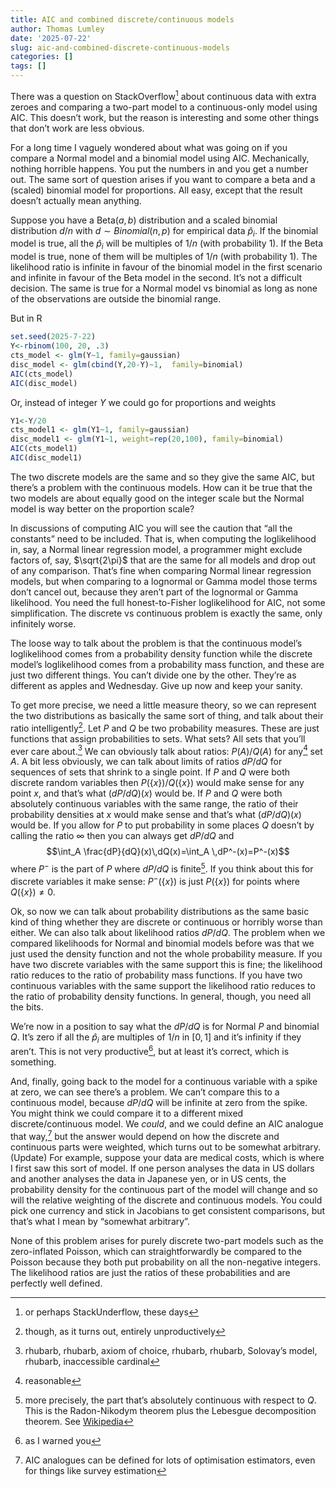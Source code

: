 ```yaml
---
title: AIC and combined discrete/continuous models
author: Thomas Lumley
date: '2025-07-22'
slug: aic-and-combined-discrete-continuous-models
categories: []
tags: []
---
```


There was a question on StackOverflow^[or perhaps StackUnderflow, these days] about continuous data with extra zeroes and comparing a two-part model to a continuous-only model using AIC. This doesn't work, but the reason is interesting and some other things that don't work are less obvious.

For a long time I vaguely wondered about what was going on if you compare a Normal model and a binomial model using AIC.  Mechanically, nothing horrible happens. You put the numbers in and you get a number out. The same sort of question arises if you want to compare a beta and a (scaled) binomial model for proportions. All easy, except that the result doesn't actually mean anything.

Suppose you have a Beta($a,b$) distribution and a scaled binomial distribution $d/n$ with $d\sim Binomial(n,p)$ for empirical data $\hat p_i$. If the binomial model is true, all the $\hat p_i$ will be multiples of $1/n$ (with probability 1). If the Beta model is true, none of them will be multiples of $1/n$ (with probability 1).  The likelihood ratio is infinite in favour of the binomial model in the first scenario and infinite in favour of the Beta model in the second. It's not a difficult decision. The same is true for a Normal model vs binomial as long as none of the observations are outside the binomial range.

But in R

```r
set.seed(2025-7-22)
Y<-rbinom(100, 20, .3)
cts_model <- glm(Y~1, family=gaussian)
disc_model <- glm(cbind(Y,20-Y)~1,  family=binomial)
AIC(cts_model)
AIC(disc_model)
```

Or, instead of integer $Y$ we could go for proportions and weights

```r
Y1<-Y/20
cts_model1 <- glm(Y1~1, family=gaussian)
disc_model1 <- glm(Y1~1, weight=rep(20,100), family=binomial)
AIC(cts_model1)
AIC(disc_model1)
```

The two discrete models are the same and so they give the same AIC, but there's a problem with the continuous models. How can it be true that the two models are about equally good on the integer scale but the Normal model is way better on the proportion scale?

In discussions of computing AIC you will see the caution that "all the constants" need to be included. That is, when computing the loglikelihood in, say, a Normal linear regression model, a programmer might exclude factors of, say, $\sqrt{2\pi}$ that are the same for all models and drop out of any comparison. That's fine when comparing Normal linear regression models, but when comparing to a lognormal or Gamma model those terms don't cancel out, because they aren't part of the lognormal or Gamma likelihood. You need the full honest-to-Fisher loglikelihood for AIC, not some simplification. The discrete vs continuous problem is exactly the same, only infinitely worse. 

The loose way to talk about the problem is that the continuous model's loglikelihood comes from a probability density function while the discrete model's loglikelihood comes from a probability mass function, and these are just two different things. You can't divide one by the other. They're as different as apples and Wednesday.  Give up now and keep your sanity.

To get more precise, we need a little measure theory, so we can represent the two distributions as basically the same sort of thing, and talk about their ratio intelligently^[though, as it turns out, entirely unproductively].  Let $P$ and $Q$ be two probability measures. These are just functions that assign probabilities to sets. What sets? All sets that you'll ever care about.^[rhubarb, rhubarb, axiom of choice, rhubarb, rhubarb, Solovay's model, rhubarb, inaccessible cardinal]  We can obviously talk about ratios: $P(A)/Q(A)$ for any^[reasonable] set $A$. A bit less obviously, we can talk about limits of ratios $dP/dQ$ for sequences of sets that shrink to a single point. If $P$ and $Q$ were both discrete random variables then $P(\{x\})/Q(\{x\})$ would make sense for any point $x$, and that's what $(dP/dQ)(x)$ would be. If $P$ and $Q$ were both absolutely continuous variables with the same range, the ratio of their probability densities at $x$ would make sense and that's what $(dP/dQ)(x)$ would be.  If you allow for $P$ to put probability in some places $Q$ doesn't by calling the ratio $\infty$ then you can always get $dP/dQ$ and 
$$\int_A \frac{dP}{dQ}(x)\,dQ(x)=\int_A \,dP^-(x)=P^-(x)$$
where $P^-$ is the part of $P$ where $dP/dQ$ is finite^[more precisely, the part that's absolutely continuous with respect to $Q$. This is the Radon-Nikodym theorem plus the Lebesgue decomposition theorem. See [Wikipedia](https://en.wikipedia.org/wiki/Radon%E2%80%93Nikodym_theorem)]. If you think about this for discrete variables it make sense: $P^-(\{x\})$ is just $P(\{x\})$ for points where $Q(\{x\})\neq 0$. 

Ok, so now we can talk about probability distributions as the same basic kind of thing whether they are discrete or continuous or horribly worse than either. We can also talk about likelihood ratios $dP/dQ$.  The problem when we compared likelihoods for Normal and binomial models before was that we just used the density function and not the whole probability measure.  If you have two discrete variables with the same support this is fine; the likelihood ratio reduces to the ratio of probability mass functions.  If you have two continuous variables with the same support the likelihood ratio reduces to the ratio of probability density functions. In general, though, you need all the bits. 

We're now in a position to say what the $dP/dQ$ is for  Normal $P$ and binomial $Q$. It's zero if all the $\hat p_i$ are multiples of $1/n$ in $[0,1]$ and it's infinity if they aren't. This is not very productive^[as I warned you], but at least it's correct, which is something.

And, finally, going back to the model for a continuous variable with a spike at zero, we can see there's a problem. We can't compare this to a continuous model, because $dP/dQ$ will be infinite at zero from the spike.  You might think we could compare it to a different mixed discrete/continuous model. We *could*, and we could define an AIC analogue that way,^[AIC analogues can be defined for lots of optimisation estimators, even for things like survey estimation] but the answer would depend on how the discrete and continuous parts were weighted, which turns out to be somewhat arbitrary. (Update) For example, suppose your data are medical costs, which is where I first saw this sort of model. If one person analyses the data in US dollars and another analyses the data in Japanese yen, or in US cents, the probability density for the continuous part of the model will change and so will the relative weighting of the discrete and continuous models. You could pick one currency and stick in Jacobians to get consistent comparisons, but that's what I mean by "somewhat arbitrary".

None of this problem arises for purely discrete two-part models such as the zero-inflated Poisson, which can straightforwardly be compared to the Poisson because they both put probability on all the non-negative integers. The likelihood ratios are just the ratios of these probabilities and are perfectly well defined. 